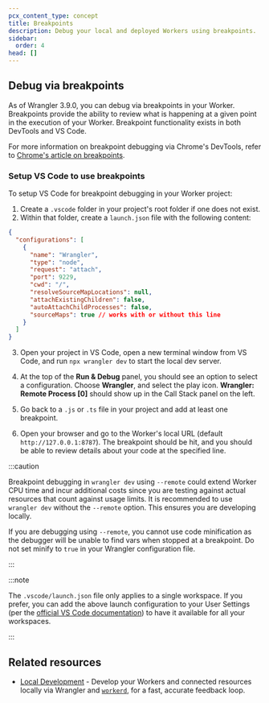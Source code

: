 ```yaml
---
pcx_content_type: concept
title: Breakpoints
description: Debug your local and deployed Workers using breakpoints.
sidebar:
  order: 4
head: []
---
```


## Debug via breakpoints

As of Wrangler 3.9.0, you can debug via breakpoints in your Worker. Breakpoints provide the ability to review what is happening at a given point in the execution of your Worker. Breakpoint functionality exists in both DevTools and VS Code.

For more information on breakpoint debugging via Chrome's DevTools, refer to [Chrome's article on breakpoints](https://developer.chrome.com/docs/devtools/javascript/breakpoints/).

### Setup VS Code to use breakpoints

To setup VS Code for breakpoint debugging in your Worker project:

1. Create a `.vscode` folder in your project's root folder if one does not exist.
2. Within that folder, create a `launch.json` file with the following content:

```json
{
  "configurations": [
    {
      "name": "Wrangler",
      "type": "node",
      "request": "attach",
      "port": 9229,
      "cwd": "/",
      "resolveSourceMapLocations": null,
      "attachExistingChildren": false,
      "autoAttachChildProcesses": false,
      "sourceMaps": true // works with or without this line
    }
  ]
}
```

3. Open your project in VS Code, open a new terminal window from VS Code, and run `npx wrangler dev` to start the local dev server.

4. At the top of the **Run & Debug** panel, you should see an option to select a configuration. Choose **Wrangler**, and select the play icon. **Wrangler: Remote Process \[0]** should show up in the Call Stack panel on the left.

5. Go back to a `.js` or `.ts` file in your project and add at least one breakpoint.

6. Open your browser and go to the Worker's local URL (default `http://127.0.0.1:8787`). The breakpoint should be hit, and you should be able to review details about your code at the specified line.

:::caution

Breakpoint debugging in `wrangler dev` using `--remote` could extend Worker CPU time and incur additional costs since you are testing against actual resources that count against usage limits. It is recommended to use `wrangler dev` without the `--remote` option. This ensures you are developing locally.

If you are debugging using `--remote`, you cannot use code minification as the debugger will be unable to find vars when stopped at a breakpoint. Do not set minify to `true` in your Wrangler configuration file.

:::

:::note

The `.vscode/launch.json` file only applies to a single workspace. If you prefer, you can add the above launch configuration to your User Settings (per the [official VS Code documentation](https://code.visualstudio.com/docs/editor/debugging#_global-launch-configuration)) to have it available for all your workspaces.

:::

## Related resources

- [Local Development](/workers/local-development/) - Develop your Workers and connected resources locally via Wrangler and [`workerd`](https://github.com/cloudflare/workerd), for a fast, accurate feedback loop.
